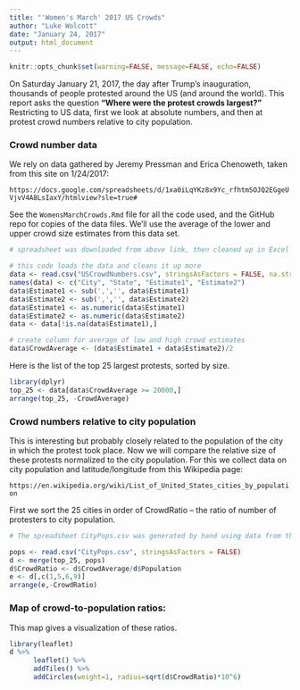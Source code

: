 ```yaml
---
title: "'Women's March' 2017 US Crowds"
author: "Luke Wolcott"
date: "January 24, 2017"
output: html_document
---
```

      
```r
knitr::opts_chunk$set(warning=FALSE, message=FALSE, echo=FALSE)
```

On Saturday January 21, 2017, the day after Trump's inauguration, thousands of people protested around the US (and around the world).  This report asks the question **"Where were the protest crowds largest?"** Restricting to US data, first we look at absolute numbers, and then at protest crowd numbers relative to city population.

### Crowd number data

We rely on data gathered by Jeremy Pressman and Erica Chenoweth, taken from this site on 1/24/2017:

`https://docs.google.com/spreadsheets/d/1xa0iLqYKz8x9Yc_rfhtmSOJQ2EGgeUVjvV4A8LsIaxY/htmlview?sle=true#`

See the `WomensMarchCrowds.Rmd` file for all the code used, and the GitHub repo for copies of the data files.  We'll use the average of the lower and upper crowd size estimates from this data set.  

```r
# spreadsheet was downloaded from above link, then cleaned up in Excel a little.  The non-US data was removed.

# this code loads the data and cleans it up more
data <- read.csv("USCrowdNumbers.csv", stringsAsFactors = FALSE, na.strings="0")
names(data) <- c("City", "State", "Estimate1", "Estimate2")
data$Estimate1 <- sub(',','', data$Estimate1)
data$Estimate2 <- sub(',','', data$Estimate2)
data$Estimate1 <- as.numeric(data$Estimate1)
data$Estimate2 <- as.numeric(data$Estimate2)
data <- data[!is.na(data$Estimate1),]

# create column for average of low and high crowd estimates
data$CrowdAverage <- (data$Estimate1 + data$Estimate2)/2
```


Here is the list of the top 25 largest protests, sorted by size.

```r
library(dplyr)
top_25 <- data[data$CrowdAverage >= 20000,]
arrange(top_25, -CrowdAverage)
```


### Crowd numbers relative to city population

This is interesting but probably closely related to the population of the city in which the protest took place.  Now we will compare the relative size of these protests normalized to the city population.  For this we collect data on city population and latitude/longitude from this Wikipedia page:

`https://en.wikipedia.org/wiki/List_of_United_States_cities_by_population`

First we sort the 25 cities in order of CrowdRatio -- the ratio of number of protesters to city population.

```r
# The spreadsheet CityPops.csv was generated by hand using data from the above Wikipedia link.

pops <- read.csv("CityPops.csv", stringsAsFactors = FALSE)
d <- merge(top_25, pops)
d$CrowdRatio <- d$CrowdAverage/d$Population
e <- d[,c(1,5,6,9)]
arrange(e,-CrowdRatio)
```

### Map of crowd-to-population ratios:

This map gives a visualization of these ratios.

```r
library(leaflet)
d %>%
      leaflet() %>%
      addTiles() %>%
      addCircles(weight=1, radius=sqrt(d$CrowdRatio)*10^6)
```






